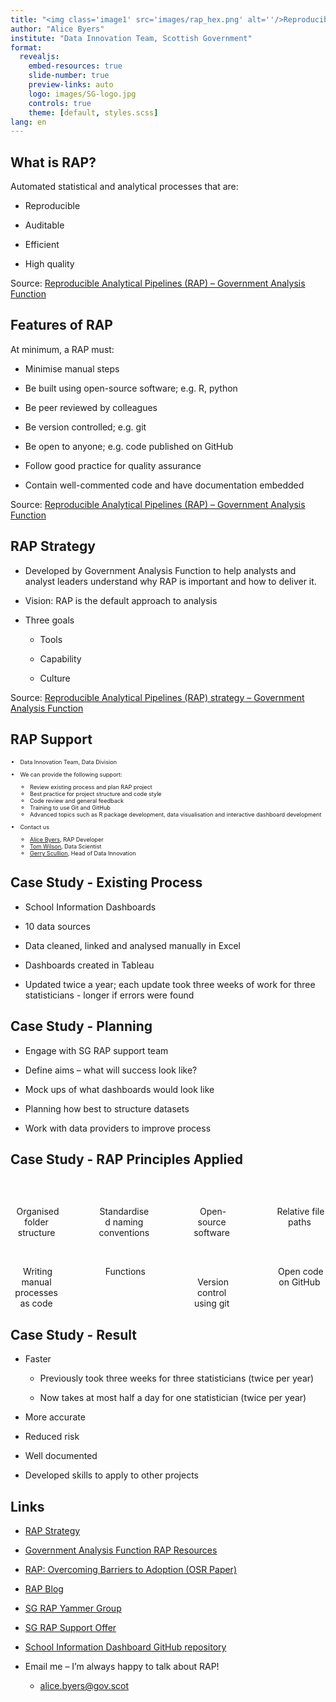 ```yaml
---
title: "<img class='image1' src='images/rap_hex.png' alt=''/>Reproducible Analytical Pipelines in the Scottish Government"
author: "Alice Byers"
institute: "Data Innovation Team, Scottish Government"
format:
  revealjs: 
    embed-resources: true
    slide-number: true
    preview-links: auto
    logo: images/SG-logo.jpg
    controls: true
    theme: [default, styles.scss]
lang: en
---
```


## What is RAP?

Automated statistical and analytical processes that are:

-   Reproducible

-   Auditable

-   Efficient

-   High quality

::: footer
Source: [Reproducible Analytical Pipelines (RAP) – Government Analysis Function](https://analysisfunction.civilservice.gov.uk/support/reproducible-analytical-pipelines/)
:::

## Features of RAP {.smaller}

At minimum, a RAP must:

-   Minimise manual steps

-   Be built using open-source software; e.g. R, python

-   Be peer reviewed by colleagues

-   Be version controlled; e.g. git

-   Be open to anyone; e.g. code published on GitHub

-   Follow good practice for quality assurance

-   Contain well-commented code and have documentation embedded

::: footer
Source: [Reproducible Analytical Pipelines (RAP) – Government Analysis Function](https://analysisfunction.civilservice.gov.uk/support/reproducible-analytical-pipelines/)
:::

## RAP Strategy {.smaller}

-   Developed by Government Analysis Function to help analysts and analyst leaders understand why RAP is important and how to deliver it.

-   Vision: RAP is the default approach to analysis

-   Three goals

    -   Tools

    -   Capability

    -   Culture

::: footer
Source: [Reproducible Analytical Pipelines (RAP) strategy – Government Analysis Function](https://analysisfunction.civilservice.gov.uk/policy-store/reproducible-analytical-pipelines-strategy/)
:::


## RAP Support

::: {style="font-size: 65%;"}

-   Data Innovation Team, Data Division

-   We can provide the following support:

    -   Review existing process and plan RAP project
    -   Best practice for project structure and code style
    -   Code review and general feedback
    -   Training to use Git and GitHub
    -   Advanced topics such as R package development, data visualisation and interactive dashboard development

-   Contact us

    -   [Alice Byers](mailto:alice.hannah@gov.scot), RAP Developer
    -   [Tom Wilson](mailto:thomas.wilson@gov.scot), Data Scientist
    -   [Gerry Scullion](mailto:gerard.scullion@gov.scot), Head of Data Innovation

:::

## Case Study - Existing Process

-   School Information Dashboards

-   10 data sources

-   Data cleaned, linked and analysed manually in Excel

-   Dashboards created in Tableau

-   Updated twice a year; each update took three weeks of work for three statisticians - longer if errors were found

## Case Study - Planning

-   Engage with SG RAP support team

-   Define aims -- what will success look like?

-   Mock ups of what dashboards would look like

-   Planning how best to structure datasets

-   Work with data providers to improve process


## Case Study - RAP Principles Applied {.smaller}

<br>

:::: {.columns}

::: {.column width="22%"}
<center>
<img class='icon' alt='' src='images/folder-open-solid.svg'/>
Organised folder structure

<br>

<img class='icon' alt='' src='images/pencil-solid.svg'/>
Writing manual processes as code
</center>
:::

::: {.column width="4%"}
<!-- empty column to create gap -->
:::

::: {.column width="22%"}
<center>
<img class='icon' alt='' src='images/file-signature-solid.svg'/>
Standardised naming conventions

<br>

<img class='icon' alt='' src='images/gears-solid.svg'/>
Functions
</center>
:::

::: {.column width="4%"}
<!-- empty column to create gap -->
:::

::: {.column width="22%"}
<center>
<img class='icon' alt='' src='images/Rlogo.svg'/>
Open-source software

<br><br>

<img class='icon' alt='' src='images/git.svg'/>
Version control using git
</center>
:::

::: {.column width="4%"}
<!-- empty column to create gap -->
:::

::: {.column width="22%"}
<center>
<img class='icon' alt='' src='images/folder-tree-solid.svg'/>
Relative file paths

<br><br>

<img class='icon' alt='' src='images/github.svg'/>
Open code on GitHub
</center>
:::

::::

## Case Study - Result

-   Faster

    -   Previously took three weeks for three statisticians (twice per year)

    -   Now takes at most half a day for one statistician (twice per year)

-   More accurate

-   Reduced risk

-   Well documented

-   Developed skills to apply to other projects

## Links {.smaller}

-   [RAP Strategy](https://analysisfunction.civilservice.gov.uk/policy-store/reproducible-analytical-pipelines-strategy/)

-   [Government Analysis Function RAP Resources](https://analysisfunction.civilservice.gov.uk/support/reproducible-analytical-pipelines/)

-   [RAP: Overcoming Barriers to Adoption (OSR Paper)](https://osr.statisticsauthority.gov.uk/publication/reproducible-analytical-pipelines-overcoming-barriers-to-adoption/)

-   [RAP Blog](https://dataingovernment.blog.gov.uk/2017/03/27/reproducible-analytical-pipeline/)

-   [SG RAP Yammer Group](https://web.yammer.com/main/groups/eyJfdHlwZSI6Ikdyb3VwIiwiaWQiOiIxOTI2NDMyMzU4NSJ9/all)

-   [SG RAP Support Offer](https://erdm.scotland.gov.uk:8443/documents/A40151583/details)

-   [School Information Dashboard GitHub repository](https://github.com/DataScienceScotland/school-information-dashboard)

-   Email me -- I'm always happy to talk about RAP!

    -   [alice.byers\@gov.scot](mailto:alice.hannah@gov.scot)
